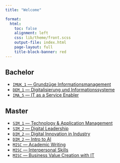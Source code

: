 ```yaml
---
title: "Welcome"  

format: 
  html:
    toc: false
    alignment: left
    css: lib/theme/front.scss
    output-file: index.html
    page-layout: full
    title-block-banner: red
---
```


## Bachelor

- [`IMUK_1` — Grundzüge Informationsmanagement](lectures/GIM/23ST/admin/)
- [`DEM_1` — Digitalisierung und Informationssysteme](lectures/DE1/23ST/admin/)
- [`IMA_5` — IT as a Service Enabler](lectures/ITSE/23ST/admin/)

## Master

- [`SIM_1` — Technology & Application Management](lectures/TAM/22WT/admin/)
- [`SIM_2` — Digital Leadership](lectures/DL/23ST/admin/)
- [`DIM_2` — Digital Innovation in Industry](lectures/DIiI/23ST/admin/)
- [`DIM_2` — Intro to AI](lectures/I2AI/23ST/admin/)
- [`MISC` — Academic Writing](lectures/AW/22WT/admin/)
- [`MISC` — Interpersonal Skills](lectures/IPS/22WT/admin/)
- [`MISC` — Business Value Creation with IT](lectures/BVC/23ST/admin/)